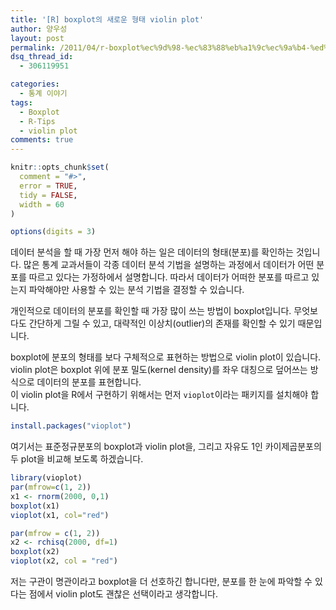 ```yaml
---
title: '[R] boxplot의 새로운 형태 violin plot'
author: 양우성
layout: post
permalink: /2011/04/r-boxplot%ec%9d%98-%ec%83%88%eb%a1%9c%ec%9a%b4-%ed%98%95%ed%83%9c-violin-plot/
dsq_thread_id:
  - 306119951

categories:
  - 통계 이야기
tags:
  - Boxplot
  - R-Tips
  - violin plot
comments: true
---
```

```r
knitr::opts_chunk$set(
  comment = "#>",
  error = TRUE,
  tidy = FALSE,
  width = 60
)

options(digits = 3)
```

데이터 분석을 할 때 가장 먼저 해야 하는 일은 데이터의 형태(분포)를 확인하는 것입니다. 많은 통계 교과서들이 각종 데이터 분석 기법을 설명하는 과정에서 데이터가 어떤 분포를 따르고 있다는 가정하에서 설명합니다. 따라서 데이터가 어떠한 분포를 따르고 있는지 파악해야만 사용할 수 있는 분석 기법을 결정할 수 있습니다.

개인적으로 데이터의 분포를 확인할 때 가장 많이 쓰는 방법이 boxplot입니다. 무엇보다도 간단하게 그릴 수 있고, 대략적인 이상치(outlier)의 존재를 확인할 수 있기 때문입니다.  

  
boxplot에 분포의 형태를 보다 구체적으로 표현하는 방법으로 violin plot이 있습니다. violin plot은 boxplot 위에 분포 밀도(kernel density)를 좌우 대칭으로 덮어쓰는 방식으로 데이터의 분포를 표현합니다.  
이 violin plot을 R에서 구현하기 위해서는 먼저 `vioplot`이라는 패키지를 설치해야 합니다.

```r
install.packages("vioplot")
```

여기서는 표준정규분포의 boxplot과 violin plot을, 그리고 자유도 1인 카이제곱분포의 두 plot을 비교해 보도록 하겠습니다.

```r
library(vioplot)
par(mfrow=c(1, 2))
x1 <- rnorm(2000, 0,1)
boxplot(x1)
vioplot(x1, col="red")
```


```r
par(mfrow = c(1, 2))
x2 <- rchisq(2000, df=1)
boxplot(x2)
vioplot(x2, col = "red")
```

저는 구관이 명관이라고 boxplot을 더 선호하긴 합니다만, 분포를 한 눈에 파악할 수 있다는 점에서 violin plot도 괜찮은 선택이라고 생각합니다.